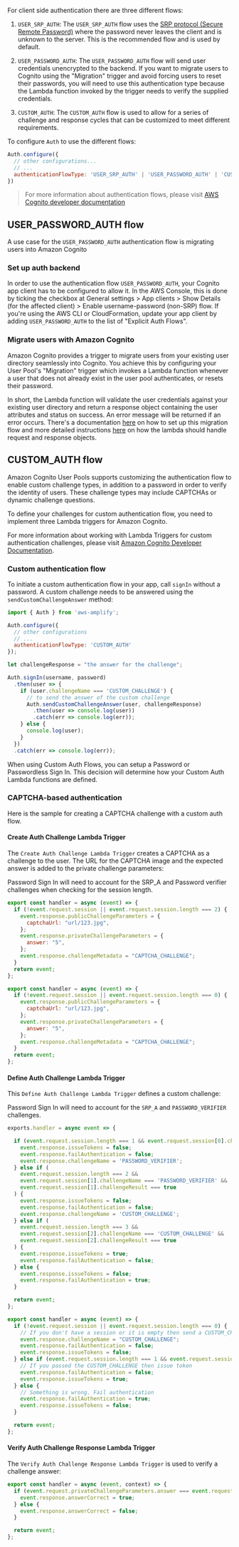 
For client side authentication there are three different flows:

1. `USER_SRP_AUTH`: The `USER_SRP_AUTH` flow uses the [SRP protocol (Secure Remote Password)](https://en.wikipedia.org/wiki/Secure_Remote_Password_protocol) where the password never leaves the client and is unknown to the server. This is the recommended flow and is used by default.

2. `USER_PASSWORD_AUTH`: The `USER_PASSWORD_AUTH` flow will send user credentials unencrypted to the backend. If you want to migrate users to Cognito using the "Migration" trigger and avoid forcing users to reset their passwords, you will need to use this authentication type because the Lambda function invoked by the trigger needs to verify the supplied credentials.

3. `CUSTOM_AUTH`: The `CUSTOM_AUTH` flow is used to allow for a series of challenge and response cycles that can be customized to meet different requirements.

To configure `Auth` to use the different flows:

```javascript
Auth.configure({
  // other configurations...
  // ...
  authenticationFlowType: 'USER_SRP_AUTH' | 'USER_PASSWORD_AUTH' | 'CUSTOM_AUTH',
})
```

> For more information about authentication flows, please visit [AWS Cognito developer documentation](https://docs.aws.amazon.com/cognito/latest/developerguide/amazon-cognito-user-pools-authentication-flow.html#amazon-cognito-user-pools-custom-authentication-flow)

## USER_PASSWORD_AUTH flow

A use case for the `USER_PASSWORD_AUTH` authentication flow is migrating users into Amazon Cognito

### Set up auth backend

In order to use the authentication flow `USER_PASSWORD_AUTH`, your Cognito app client has to be configured to allow it. In the AWS Console, this is done by ticking the checkbox at General settings > App clients > Show Details (for the affected client) > Enable username-password (non-SRP) flow. If you're using the AWS CLI or CloudFormation, update your app client by adding `USER_PASSWORD_AUTH` to the list of "Explicit Auth Flows".

### Migrate users with Amazon Cognito

Amazon Cognito provides a trigger to migrate users from your existing user directory seamlessly into Cognito. You achieve this by configuring your User Pool's "Migration" trigger which invokes a Lambda function whenever a user that does not already exist in the user pool authenticates, or resets their password.

In short, the Lambda function will validate the user credentials against your existing user directory and return a response object containing the user attributes and status on success. An error message will be returned if an error occurs. There's a documentation [here](https://docs.aws.amazon.com/cognito/latest/developerguide/cognito-user-pools-import-using-lambda.html) on how to set up this migration flow and more detailed instructions [here](https://docs.aws.amazon.com/cognito/latest/developerguide/user-pool-lambda-migrate-user.html#cognito-user-pools-lambda-trigger-syntax-user-migration) on how the lambda should handle request and response objects.

## CUSTOM_AUTH flow

Amazon Cognito User Pools supports customizing the authentication flow to enable custom challenge types, in addition to a password in order to verify the identity of users. These challenge types may include CAPTCHAs or dynamic challenge questions.

To define your challenges for custom authentication flow, you need to implement three Lambda triggers for Amazon Cognito.

<Callout>

For more information about working with Lambda Triggers for custom authentication challenges, please visit [Amazon Cognito Developer Documentation](https://docs.aws.amazon.com/cognito/latest/developerguide/user-pool-lambda-challenge.html).

</Callout>

### Custom authentication flow

To initiate a custom authentication flow in your app, call `signIn` without a password. A custom challenge needs to be answered using the `sendCustomChallengeAnswer` method:

```javascript
import { Auth } from 'aws-amplify';

Auth.configure({
  // other configurations
  // ...
  authenticationFlowType: 'CUSTOM_AUTH'
});

let challengeResponse = "the answer for the challenge";

Auth.signIn(username, password)
  .then(user => {
    if (user.challengeName === 'CUSTOM_CHALLENGE') {
      // to send the answer of the custom challenge
      Auth.sendCustomChallengeAnswer(user, challengeResponse)
        .then(user => console.log(user))
        .catch(err => console.log(err));
    } else {
      console.log(user);
    }
  })
  .catch(err => console.log(err));
```

<Callout>

When using Custom Auth Flows, you can setup a Password or Passwordless Sign In. This decision will determine how your Custom Auth Lambda functions are defined.

</Callout>

### CAPTCHA-based authentication


Here is the sample for creating a CAPTCHA challenge with a custom auth flow.

#### Create Auth Challenge Lambda Trigger

The `Create Auth Challenge Lambda Trigger` creates a CAPTCHA as a challenge to the user. The URL for the CAPTCHA image and the expected answer is added to the private challenge parameters:

<BlockSwitcher>

<Block name="Password Sign In">

Password Sign In will need to account for the SRP_A and Password verifier challenges when checking for the session length.

```javascript
export const handler = async (event) => {
  if (!event.request.session || event.request.session.length === 2) {
    event.response.publicChallengeParameters = {
      captchaUrl: "url/123.jpg",
    };
    event.response.privateChallengeParameters = {
      answer: "5",
    };
    event.response.challengeMetadata = "CAPTCHA_CHALLENGE";
  }
  return event;
};
```

</Block>

<Block name="PasswordLess Sign In">

```js
export const handler = async (event) => {
  if (!event.request.session || event.request.session.length === 0) {
    event.response.publicChallengeParameters = {
      captchaUrl: "url/123.jpg",
    };
    event.response.privateChallengeParameters = {
      answer: "5",
    };
    event.response.challengeMetadata = "CAPTCHA_CHALLENGE";
  }
  return event;
};
```

</Block>

</BlockSwitcher>

#### Define Auth Challenge Lambda Trigger

This `Define Auth Challenge Lambda Trigger` defines a custom challenge:

<BlockSwitcher>

<Block name="Password Sign In">

Password Sign In will need to account for the `SRP_A` and `PASSWORD_VERIFIER` challenges.

```javascript
exports.handler = async event => {

  if (event.request.session.length === 1 && event.request.session[0].challengeName === 'SRP_A') {
    event.response.issueTokens = false;
    event.response.failAuthentication = false;
    event.response.challengeName = 'PASSWORD_VERIFIER';
  } else if (
    event.request.session.length === 2 &&
    event.request.session[1].challengeName === 'PASSWORD_VERIFIER' &&
    event.request.session[1].challengeResult === true
  ) {
    event.response.issueTokens = false;
    event.response.failAuthentication = false;
    event.response.challengeName = 'CUSTOM_CHALLENGE';
  } else if (
    event.request.session.length === 3 &&
    event.request.session[2].challengeName === 'CUSTOM_CHALLENGE' &&
    event.request.session[2].challengeResult === true
  ) {
    event.response.issueTokens = true;
    event.response.failAuthentication = false;
  } else {
    event.response.issueTokens = false;
    event.response.failAuthentication = true;
  }

  return event;
};
```

</Block>

<Block name="PasswordLess Sign In">

```javascript
export const handler = async (event) => {
  if (!event.request.session || event.request.session.length === 0) {
    // If you don't have a session or it is empty then send a CUSTOM_CHALLENGE
    event.response.challengeName = "CUSTOM_CHALLENGE";
    event.response.failAuthentication = false;
    event.response.issueTokens = false;
  } else if (event.request.session.length === 1 && event.request.session[0].challengeResult === true) {
    // If you passed the CUSTOM_CHALLENGE then issue token
    event.response.failAuthentication = false;
    event.response.issueTokens = true;
  } else {
    // Something is wrong. Fail authentication
    event.response.failAuthentication = true;
    event.response.issueTokens = false;
  }

  return event;
};
```

</Block>

</BlockSwitcher>

#### Verify Auth Challenge Response Lambda Trigger

The `Verify Auth Challenge Response Lambda Trigger` is used to verify a challenge answer:

```javascript
export const handler = async (event, context) => {
  if (event.request.privateChallengeParameters.answer === event.request.challengeAnswer) {
    event.response.answerCorrect = true;
  } else {
    event.response.answerCorrect = false;
  }

  return event;
};

